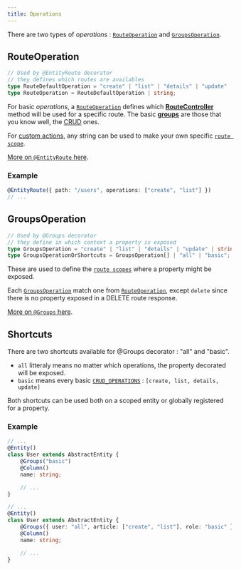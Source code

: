 ```yaml
---
title: Operations
---
```


There are two types of _operations_ : [`RouteOperation`](/definitions#routeoperation) and
[`GroupsOperation`](/definitions#groupsoperation).

## RouteOperation

```typescript
// Used by @EntityRoute decorator
// they defines which routes are availables
type RouteDefaultOperation = "create" | "list" | "details" | "update" | "delete";
type RouteOperation = RouteDefaultOperation | string;
```

For basic _operations_, a [`RouteOperation`](/definitions#routeoperation) defines which
[**RouteController**](/definitions/classes/routecontroller) method will be used for a specific route. The basic
[**groups**](/groups/) are those that you know well, the [CRUD](/definitions#groupsoperation) ones.

For [custom actions](/docref), any string can be used to make your own specific
[`route scope`](/entity-routes/route-scope).

[More on `@EntityRoute` here](/entity-routes/entity-router).

### Example

```ts
@EntityRoute({ path: "/users", operations: ["create", "list"] })
// ...
```

## GroupsOperation

```typescript
// Used by @Groups decorator
// they define in which context a property is exposed
type GroupsOperation = "create" | "list" | "details" | "update" | string;
type GroupsOperationOrShortcuts = GroupsOperation[] | "all" | "basic";
```

These are used to define the [`route scopes`](/entity-routes/route-scope/) where a property might be exposed.

<Info>


Each [`GroupsOperation`](/definitions#groupsoperation) match one from [`RouteOperation`](/definitions#routeoperation),
except `delete` since there is no property exposed in a DELETE route response.

</Info>


[More on `@Groups` here](/entity-routes/entity-router).

## Shortcuts

There are two shortcuts available for @Groups decorator : "all" and "basic".

-   `all` litteraly means no matter which operations, the property decorated will be exposed.
-   `basic` means every basic [`CRUD_OPERATIONS`](/definitions#const-crud_operations) :
    `[create, list, details, update]`

Both shortcuts can be used both on a scoped entity or globally registered for a property.

### Example

```ts bottomLeft="Global"
// ...
@Entity()
class User extends AbstractEntity {
    @Groups("basic")
    @Column()
    name: string;

    // ...
}
```

```ts bottomLeft="Scoped"
// ...
@Entity()
class User extends AbstractEntity {
    @Groups({ user: "all", article: ["create", "list"], role: "basic" })
    @Column()
    name: string;

    // ...
}
```
